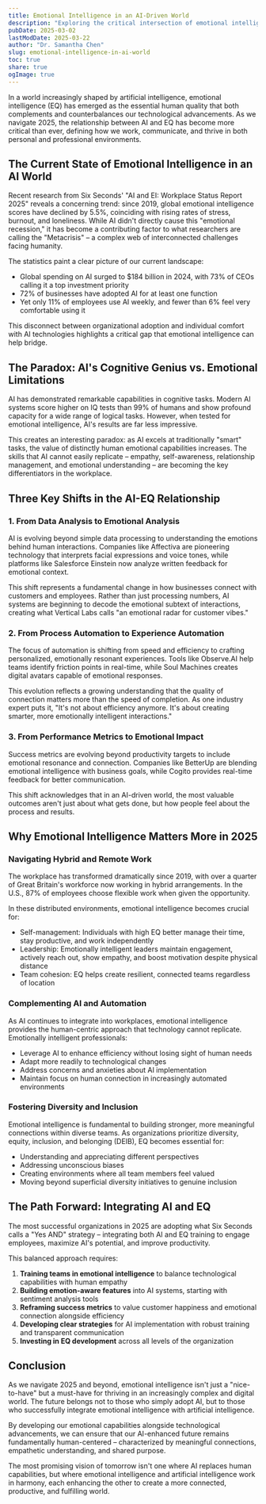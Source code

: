 ```yaml
---
title: Emotional Intelligence in an AI-Driven World
description: "Exploring the critical intersection of emotional intelligence and artificial intelligence in 2025 and beyond"
pubDate: 2025-03-02
lastModDate: 2025-03-22
author: "Dr. Samantha Chen"
slug: emotional-intelligence-in-ai-world
toc: true
share: true
ogImage: true
---
```


In a world increasingly shaped by artificial intelligence, emotional intelligence (EQ) has emerged as the essential human quality that both complements and counterbalances our technological advancements. As we navigate 2025, the relationship between AI and EQ has become more critical than ever, defining how we work, communicate, and thrive in both personal and professional environments.

## The Current State of Emotional Intelligence in an AI World

Recent research from Six Seconds' "AI and EI: Workplace Status Report 2025" reveals a concerning trend: since 2019, global emotional intelligence scores have declined by 5.5%, coinciding with rising rates of stress, burnout, and loneliness. While AI didn't directly cause this "emotional recession," it has become a contributing factor to what researchers are calling the "Metacrisis" – a complex web of interconnected challenges facing humanity.

The statistics paint a clear picture of our current landscape:

- Global spending on AI surged to $184 billion in 2024, with 73% of CEOs calling it a top investment priority
- 72% of businesses have adopted AI for at least one function
- Yet only 11% of employees use AI weekly, and fewer than 6% feel very comfortable using it

This disconnect between organizational adoption and individual comfort with AI technologies highlights a critical gap that emotional intelligence can help bridge.

## The Paradox: AI's Cognitive Genius vs. Emotional Limitations

AI has demonstrated remarkable capabilities in cognitive tasks. Modern AI systems score higher on IQ tests than 99% of humans and show profound capacity for a wide range of logical tasks. However, when tested for emotional intelligence, AI's results are far less impressive.

This creates an interesting paradox: as AI excels at traditionally "smart" tasks, the value of distinctly human emotional capabilities increases. The skills that AI cannot easily replicate – empathy, self-awareness, relationship management, and emotional understanding – are becoming the key differentiators in the workplace.

## Three Key Shifts in the AI-EQ Relationship

### 1. From Data Analysis to Emotional Analysis

AI is evolving beyond simple data processing to understanding the emotions behind human interactions. Companies like Affectiva are pioneering technology that interprets facial expressions and voice tones, while platforms like Salesforce Einstein now analyze written feedback for emotional context.

This shift represents a fundamental change in how businesses connect with customers and employees. Rather than just processing numbers, AI systems are beginning to decode the emotional subtext of interactions, creating what Vertical Labs calls "an emotional radar for customer vibes."

### 2. From Process Automation to Experience Automation

The focus of automation is shifting from speed and efficiency to crafting personalized, emotionally resonant experiences. Tools like Observe.AI help teams identify friction points in real-time, while Soul Machines creates digital avatars capable of emotional responses.

This evolution reflects a growing understanding that the quality of connection matters more than the speed of completion. As one industry expert puts it, "It's not about efficiency anymore. It's about creating smarter, more emotionally intelligent interactions."

### 3. From Performance Metrics to Emotional Impact

Success metrics are evolving beyond productivity targets to include emotional resonance and connection. Companies like BetterUp are blending emotional intelligence with business goals, while Cogito provides real-time feedback for better communication.

This shift acknowledges that in an AI-driven world, the most valuable outcomes aren't just about what gets done, but how people feel about the process and results.

## Why Emotional Intelligence Matters More in 2025

### Navigating Hybrid and Remote Work

The workplace has transformed dramatically since 2019, with over a quarter of Great Britain's workforce now working in hybrid arrangements. In the U.S., 87% of employees choose flexible work when given the opportunity.

In these distributed environments, emotional intelligence becomes crucial for:

- Self-management: Individuals with high EQ better manage their time, stay productive, and work independently
- Leadership: Emotionally intelligent leaders maintain engagement, actively reach out, show empathy, and boost motivation despite physical distance
- Team cohesion: EQ helps create resilient, connected teams regardless of location

### Complementing AI and Automation

As AI continues to integrate into workplaces, emotional intelligence provides the human-centric approach that technology cannot replicate. Emotionally intelligent professionals:

- Leverage AI to enhance efficiency without losing sight of human needs
- Adapt more readily to technological changes
- Address concerns and anxieties about AI implementation
- Maintain focus on human connection in increasingly automated environments

### Fostering Diversity and Inclusion

Emotional intelligence is fundamental to building stronger, more meaningful connections within diverse teams. As organizations prioritize diversity, equity, inclusion, and belonging (DEIB), EQ becomes essential for:

- Understanding and appreciating different perspectives
- Addressing unconscious biases
- Creating environments where all team members feel valued
- Moving beyond superficial diversity initiatives to genuine inclusion

## The Path Forward: Integrating AI and EQ

The most successful organizations in 2025 are adopting what Six Seconds calls a "Yes AND" strategy – integrating both AI and EQ training to engage employees, maximize AI's potential, and improve productivity.

This balanced approach requires:

1. **Training teams in emotional intelligence** to balance technological capabilities with human empathy
2. **Building emotion-aware features** into AI systems, starting with sentiment analysis tools
3. **Reframing success metrics** to value customer happiness and emotional connection alongside efficiency
4. **Developing clear strategies** for AI implementation with robust training and transparent communication
5. **Investing in EQ development** across all levels of the organization

## Conclusion

As we navigate 2025 and beyond, emotional intelligence isn't just a "nice-to-have" but a must-have for thriving in an increasingly complex and digital world. The future belongs not to those who simply adopt AI, but to those who successfully integrate emotional intelligence with artificial intelligence.

By developing our emotional capabilities alongside technological advancements, we can ensure that our AI-enhanced future remains fundamentally human-centered – characterized by meaningful connections, empathetic understanding, and shared purpose.

The most promising vision of tomorrow isn't one where AI replaces human capabilities, but where emotional intelligence and artificial intelligence work in harmony, each enhancing the other to create a more connected, productive, and fulfilling world.
